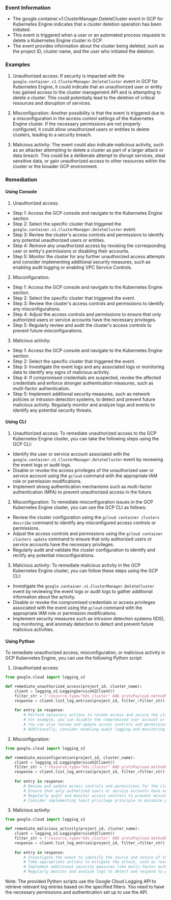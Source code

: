 
### Event Information

- The google.container.v1.ClusterManager.DeleteCluster event in GCP for Kubernetes Engine indicates that a cluster deletion operation has been initiated.
- This event is triggered when a user or an automated process requests to delete a Kubernetes Engine cluster in GCP.
- The event provides information about the cluster being deleted, such as the project ID, cluster name, and the user who initiated the deletion.




### Examples

1. Unauthorized access: If security is impacted with the `google.container.v1.ClusterManager.DeleteCluster` event in GCP for Kubernetes Engine, it could indicate that an unauthorized user or entity has gained access to the cluster management API and is attempting to delete a cluster. This could potentially lead to the deletion of critical resources and disruption of services.

2. Misconfiguration: Another possibility is that the event is triggered due to a misconfiguration in the access control settings of the Kubernetes Engine cluster. If the necessary permissions are not properly configured, it could allow unauthorized users or entities to delete clusters, leading to a security breach.

3. Malicious activity: The event could also indicate malicious activity, such as an attacker attempting to delete a cluster as part of a larger attack or data breach. This could be a deliberate attempt to disrupt services, steal sensitive data, or gain unauthorized access to other resources within the cluster or the broader GCP environment.

### Remediation

#### Using Console

1. Unauthorized access:
- Step 1: Access the GCP console and navigate to the Kubernetes Engine section.
- Step 2: Select the specific cluster that triggered the `google.container.v1.ClusterManager.DeleteCluster` event.
- Step 3: Review the cluster's access controls and permissions to identify any potential unauthorized users or entities.
- Step 4: Remove any unauthorized access by revoking the corresponding user or entity's permissions or disabling their accounts.
- Step 5: Monitor the cluster for any further unauthorized access attempts and consider implementing additional security measures, such as enabling audit logging or enabling VPC Service Controls.

2. Misconfiguration:
- Step 1: Access the GCP console and navigate to the Kubernetes Engine section.
- Step 2: Select the specific cluster that triggered the event.
- Step 3: Review the cluster's access controls and permissions to identify any misconfigurations.
- Step 4: Adjust the access controls and permissions to ensure that only authorized users or service accounts have the necessary privileges.
- Step 5: Regularly review and audit the cluster's access controls to prevent future misconfigurations.

3. Malicious activity:
- Step 1: Access the GCP console and navigate to the Kubernetes Engine section.
- Step 2: Select the specific cluster that triggered the event.
- Step 3: Investigate the event logs and any associated logs or monitoring data to identify any signs of malicious activity.
- Step 4: If compromised credentials are suspected, revoke the affected credentials and enforce stronger authentication measures, such as multi-factor authentication.
- Step 5: Implement additional security measures, such as network policies or intrusion detection systems, to detect and prevent future malicious activity. Regularly monitor and analyze logs and events to identify any potential security threats.

#### Using CLI

1. Unauthorized access: To remediate unauthorized access to the GCP Kubernetes Engine cluster, you can take the following steps using the GCP CLI:

- Identify the user or service account associated with the `google.container.v1.ClusterManager.DeleteCluster` event by reviewing the event logs or audit logs.
- Disable or revoke the access privileges of the unauthorized user or service account using the `gcloud` command with the appropriate IAM role or permission modifications.
- Implement strong authentication mechanisms such as multi-factor authentication (MFA) to prevent unauthorized access in the future.

2. Misconfiguration: To remediate misconfiguration issues in the GCP Kubernetes Engine cluster, you can use the GCP CLI as follows:

- Review the cluster configuration using the `gcloud container clusters describe` command to identify any misconfigured access controls or permissions.
- Adjust the access controls and permissions using the `gcloud container clusters update` command to ensure that only authorized users or service accounts have the necessary privileges.
- Regularly audit and validate the cluster configuration to identify and rectify any potential misconfigurations.

3. Malicious activity: To remediate malicious activity in the GCP Kubernetes Engine cluster, you can follow these steps using the GCP CLI:

- Investigate the `google.container.v1.ClusterManager.DeleteCluster` event by reviewing the event logs or audit logs to gather additional information about the activity.
- Disable or revoke the compromised credentials or access privileges associated with the event using the `gcloud` command with the appropriate IAM role or permission modifications.
- Implement security measures such as intrusion detection systems (IDS), log monitoring, and anomaly detection to detect and prevent future malicious activities.

#### Using Python

To remediate unauthorized access, misconfiguration, or malicious activity in GCP Kubernetes Engine, you can use the following Python script:

1. Unauthorized access:
```python
from google.cloud import logging_v2

def remediate_unauthorized_access(project_id, cluster_name):
    client = logging_v2.LoggingServiceV2Client()
    filter_str = f'resource.type="k8s_cluster" AND protoPayload.methodName="google.container.v1.ClusterManager.DeleteCluster" AND resource.labels.cluster_name="{cluster_name}"'
    response = client.list_log_entries(project_id, filter_=filter_str)
    
    for entry in response:
        # Perform necessary actions to revoke access and secure the cluster
        # For example, you can disable the compromised user account or service account
        # You can also review and update access controls and permissions for the cluster
        # Additionally, consider enabling audit logging and monitoring for future incidents
```

2. Misconfiguration:
```python
from google.cloud import logging_v2

def remediate_misconfiguration(project_id, cluster_name):
    client = logging_v2.LoggingServiceV2Client()
    filter_str = f'resource.type="k8s_cluster" AND protoPayload.methodName="google.container.v1.ClusterManager.DeleteCluster" AND resource.labels.cluster_name="{cluster_name}"'
    response = client.list_log_entries(project_id, filter_=filter_str)
    
    for entry in response:
        # Review and update access controls and permissions for the cluster
        # Ensure that only authorized users or service accounts have necessary privileges
        # Regularly audit and monitor access controls to prevent misconfigurations
        # Consider implementing least privilege principle to minimize potential impact
```

3. Malicious activity:
```python
from google.cloud import logging_v2

def remediate_malicious_activity(project_id, cluster_name):
    client = logging_v2.LoggingServiceV2Client()
    filter_str = f'resource.type="k8s_cluster" AND protoPayload.methodName="google.container.v1.ClusterManager.DeleteCluster" AND resource.labels.cluster_name="{cluster_name}"'
    response = client.list_log_entries(project_id, filter_=filter_str)
    
    for entry in response:
        # Investigate the event to identify the source and nature of the malicious activity
        # Take appropriate actions to mitigate the attack, such as revoking compromised credentials
        # Implement additional security measures like multi-factor authentication and intrusion detection systems
        # Regularly monitor and analyze logs to detect and respond to potential security incidents
```

Note: The provided Python scripts use the Google Cloud Logging API to retrieve relevant log entries based on the specified filters. You need to have the necessary permissions and authentication set up to use the API.

